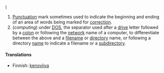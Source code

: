 ''\''

# [[Punctuation]] mark sometimes used to indicate the beginning and ending of an area of words being marked for [[correction]].
# (''computing'') under [[DOS]], the separator used after a [[drive]] letter followed by a [[colon]] or following the [[network]] name of a computer, to differentiate between the above and a [[filename]] or [[directory]] name, or following a directory [[name]] to indicate a filename or a [[subdirectory]].
====Translations====
* Finnish: [[kenoviiva]]

{{msg:Punctuation}}